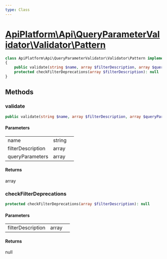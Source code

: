 ```yaml
---
type: Class
---
```


# [ApiPlatform\Api\QueryParameterValidator\Validator\Pattern](/docs/reference/Api/QueryParameterValidator/Validator/Pattern)



```php
class ApiPlatform\Api\QueryParameterValidator\Validator\Pattern implements `<a href="/docs/reference/Api/QueryParameterValidator/Validator/ValidatorInterface">ApiPlatform\Api\QueryParameterValidator\Validator\ValidatorInterface</a>`
{
    public validate(string $name, array $filterDescription, array $queryParameters): array
    protected checkFilterDeprecations(array $filterDescription): null
}
```
## Methods

### validate



```php
public validate(string $name, array $filterDescription, array $queryParameters): array
```

#### Parameters

<table><tbody>
<tr><td>name</td><td>string</td><td></td></tr><tr><td>filterDescription</td><td>array</td><td></td></tr><tr><td>queryParameters</td><td>array</td><td></td></tr>
</tbody>
</table>

#### Returns

array

### checkFilterDeprecations



```php
protected checkFilterDeprecations(array $filterDescription): null
```

#### Parameters

<table><tbody>
<tr><td>filterDescription</td><td>array</td><td></td></tr>
</tbody>
</table>

#### Returns

null
